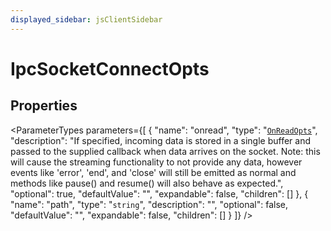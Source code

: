 ```yaml
---
displayed_sidebar: jsClientSidebar
---
```



# IpcSocketConnectOpts

## Properties

<ParameterTypes parameters={[
  {
    "name": "onread",
    "type": "[`OnReadOpts`](internal.OnReadOpts.mdx)",
    "description": "If specified, incoming data is stored in a single buffer and passed to the supplied callback when data arrives on the socket. Note: this will cause the streaming functionality to not provide any data, however events like 'error', 'end', and 'close' will still be emitted as normal and methods like pause() and resume() will also behave as expected.",
    "optional": true,
    "defaultValue": "",
    "expandable": false,
    "children": []
  },
  {
    "name": "path",
    "type": "`string`",
    "description": "",
    "optional": false,
    "defaultValue": "",
    "expandable": false,
    "children": []
  }
]} />
